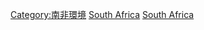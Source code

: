 {{Portal|南非}}

[[Category:南非環境|Category:南非環境]]
[[Category:舊熱帶界生物|South Africa]]
[[Category:非洲各國生物|South Africa]]